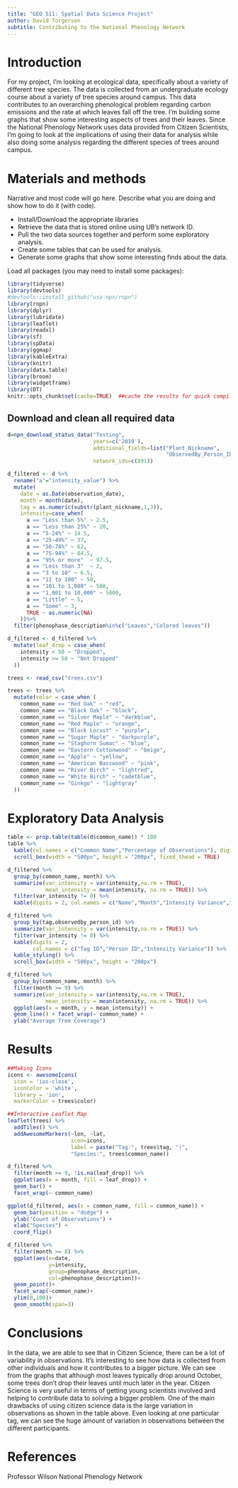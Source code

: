 ```yaml
---
title: "GEO 511: Spatial Data Science Project"
author: David Torgerson
subtitle: Contributing to the National Phenology Network
---
```


# Introduction
For my project, I'm looking at ecological data, specifically about a variety of different tree species. The data is collected from an undergraduate ecology course about a variety of tree species around campus. This data contributes to an overarching phenological problem regarding carbon emissions and the rate at which leaves fall off the tree. I'm building some graphs that show some interesting aspects of trees and their leaves. Since the National Phenology Network uses data provided from Citizen Scientists, I'm going to look at the implications of using their data for analysis while also doing some analysis regarding the different species of trees around campus. 

# Materials and methods

Narrative and most code will go here.  Describe what you are doing and show how to do it (with code).

* Install/Download the appropriate libraries
* Retrieve the data that is stored online using UB's network ID.
* Pull the two data sources together and perform some exploratory analysis.
* Create some tables that can be used for analysis.
* Generate some graphs that show some interesting finds about the data.

Load all packages (you may need to install some packages):

```r
library(tidyverse)
library(devtools)
#devtools::install_github("usa-npn/rnpn")
library(rnpn)
library(dplyr)
library(lubridate)
library(leaflet)
library(readxl)
library(sf)
library(spData)
library(ggmap)
library(kableExtra)
library(knitr)
library(data.table)
library(broom)
library(widgetframe)
library(DT)
knitr::opts_chunk$set(cache=TRUE)  ##cache the results for quick compiling
```

## Download and clean all required data
```r
d=npn_download_status_data("Testing",
                           years=c('2019'),
                           additional_fields=list("Plant_Nickname",
                                                  "ObservedBy_Person_ID"),
                           network_ids=c(891))

d_filtered <- d %>%
  rename("a"="intensity_value") %>% 
  mutate(
    date = as.Date(observation_date),
    month = month(date),
    tag = as.numeric(substr(plant_nickname,1,3)),
    intensity=case_when(
      a == "Less than 5%" ~ 2.5,
      a == "Less than 25%" ~ 20,
      a == "5-24%" ~ 14.5,
      a == "25-49%" ~ 37,
      a == "50-74%" ~ 62,
      a == "75-94%" ~ 84.5,
      a == "95% or more"  ~ 97.5,
      a == "Less than 3"  ~ 2,  
      a == "3 to 10" ~ 6.5,
      a == "11 to 100" ~ 50,
      a == "101 to 1,000" ~ 500,
      a == "1,001 to 10,000" ~ 5000,
      a == "Little" ~ 5,
      a == "Some" ~ 3,  
      TRUE ~ as.numeric(NA)
    ))%>%
  filter(phenophase_description%in%c("Leaves","Colored leaves"))

d_filtered <- d_filtered %>%
  mutate(leaf_drop = case_when(
    intensity < 50 ~ "Dropped",
    intensity >= 50 ~ "Not Dropped"
  ))

trees <- read_csv("trees.csv")

trees <- trees %>% 
  mutate(color = case_when (
    common_name == "Red Oak" ~ "red",
    common_name == "Black Oak" ~ "black",
    common_name == "Silver Maple" ~ "darkblue",
    common_name == "Red Maple" ~ "orange",
    common_name == "Black Locust" ~ "purple",
    common_name == "Sugar Maple" ~ "darkpurple",
    common_name == "Staghorn Sumac" ~ "blue",
    common_name == "Eastern Cottonwood" ~ "beige",
    common_name == "Apple" ~ "yellow",
    common_name == "American Basswood" ~ "pink",
    common_name == "River Birch" ~ "lightred",
    common_name == "White Birch" ~ "cadetblue",
    common_name == "Ginkgo" ~ "lightgray"
  ))
```

# Exploratory Data Analysis
```r
table <- prop.table(table(d$common_name)) * 100
table %>%
  kable(col.names = c("Common Name","Percentage of Observations"), digits = 2) %>% kable_styling(full_width = FALSE, fixed_thead = TRUE) %>%
  scroll_box(width = "500px", height = "200px", fixed_thead = TRUE)
```

```r
d_filtered %>%
  group_by(common_name, month) %>%
  summarize(var_intensity = var(intensity,na.rm = TRUE),
            mean_intensity = mean(intensity, na.rm = TRUE)) %>%
  filter(var_intensity != 0) %>%
  kable(digits = 2, col.names = c("Name","Month","Intensity Variance","Intensity Average")) %>% kable_styling() %>% scroll_box(width = "500px", height = "200px")
```

```r
d_filtered %>%
  group_by(tag,observedby_person_id) %>%
  summarize(var_intensity = var(intensity,na.rm = TRUE)) %>%
  filter(var_intensity != 0) %>%
  kable(digits = 2,
        col.names = c("Tag ID","Person ID","Intensity Variance")) %>%
  kable_styling() %>%
  scroll_box(width = "500px", height = "200px")
```

```r
d_filtered %>%
  group_by(common_name, month) %>%
  filter(month >= 9) %>%
  summarize(var_intensity = var(intensity,na.rm = TRUE),
            mean_intensity = mean(intensity, na.rm = TRUE)) %>%
  ggplot(aes(x = month, y = mean_intensity)) +
  geom_line() + facet_wrap(~ common_name) +
  ylab("Average Tree Coverage")
```

# Results
```r
##Making Icons
icons <- awesomeIcons(
  icon = 'ios-close',
  iconColor = 'white',
  library = 'ion',
  markerColor = trees$color)

##Interactive Leaflet Map
leaflet(trees) %>% 
  addTiles() %>%
  addAwesomeMarkers(~lon, ~lat,
                    icon=icons,
                    label = paste("Tag:", trees$tag, "|",
                    "Species:", trees$common_name))
```


```r
d_filtered %>%
  filter(month >= 9, !is.na(leaf_drop)) %>%
  ggplot(aes(x = month, fill = leaf_drop)) +
  geom_bar() +
  facet_wrap(~ common_name)

ggplot(d_filtered, aes(x = common_name, fill = common_name)) +
  geom_bar(position = "dodge") +
  ylab("Count of Observations") +
  xlab("Species") +
  coord_flip()
```

```r
d_filtered %>% 
  filter(month >= 8) %>%
  ggplot(aes(x=date,
             y=intensity,
             group=phenophase_description,
             col=phenophase_description))+
  geom_point()+
  facet_wrap(~common_name)+
  ylim(0,100)+
  geom_smooth(span=3)
```

# Conclusions
In the data, we are able to see that in Citizen Science, there can be a lot of variability in observations. It's interesting to see how data is collected from other individuals and how it contributes to a bigger picture. We can see from the graphs that although most leaves typically drop around October, some trees don't drop their leaves until much later in the year. Citizen Science is very useful in terms of getting young scientists involved and helping to contribute data to solving a bigger problem. One of the main drawbacks of using citizen science data is the large variation in observations as shown in the table above. Even looking at one particular tag, we can see the huge amount of variation in observations between the different participants. 


# References
Professor Wilson
National Phenology Network
